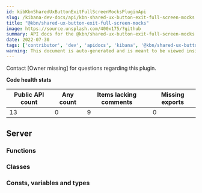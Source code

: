 ```yaml
---
id: kibKbnSharedUxButtonExitFullScreenMocksPluginApi
slug: /kibana-dev-docs/api/kbn-shared-ux-button-exit-full-screen-mocks
title: "@kbn/shared-ux-button-exit-full-screen-mocks"
image: https://source.unsplash.com/400x175/?github
summary: API docs for the @kbn/shared-ux-button-exit-full-screen-mocks plugin
date: 2022-07-30
tags: ['contributor', 'dev', 'apidocs', 'kibana', '@kbn/shared-ux-button-exit-full-screen-mocks']
warning: This document is auto-generated and is meant to be viewed inside our experimental, new docs system. Reach out in #docs-engineering for more info.
---
```




Contact [Owner missing] for questions regarding this plugin.

**Code health stats**

| Public API count  | Any count | Items lacking comments | Missing exports |
|-------------------|-----------|------------------------|-----------------|
| 13 | 0 | 9 | 0 |

## Server

### Functions
<DocDefinitionList data={kbnSharedUxButtonExitFullScreenMocksObj.server.functions}/>

### Classes
<DocDefinitionList data={kbnSharedUxButtonExitFullScreenMocksObj.server.classes}/>

### Consts, variables and types
<DocDefinitionList data={kbnSharedUxButtonExitFullScreenMocksObj.server.misc}/>

